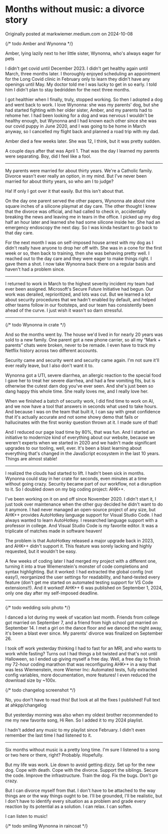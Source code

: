 
# Months without music: a divorce story

Originally posted at <ExternalLink href="https://markwiemer.medium.com/months-without-music-a-divorce-story-f3cec31c9879">markwiemer<wbr />.medium<wbr />.com</ExternalLink> on 2024-10-08

{/* todo Amber and Wynonna */}

Amber, lying lazily next to her little sister, Wynonna, who's always eager for pets

I didn't get covid until December 2023. I didn't get healthy again until March, three months later. I thoroughly enjoyed scheduling an appointment for the Long Covid clinic in February only to learn they didn't have any openings until May. My doctor told me I was lucky to get in so early. I told him I didn't plan to stay bedridden for the next three months.

I got healthier when I finally, truly, stopped working. So then I adopted a dog and went back to work. I love Wynonna: she was my parents' dog, but she had started fighting with her older sister, Amber, and my parents had to rehome her. I had been looking for a dog and was nervous I wouldn't be healthy enough, but Wynonna and I had known each other since she was our covid puppy in June 2020, and I was going to be home in March anyway, so I cancelled my flight back and planned a road trip with my dad.

Amber died a few weeks later. She was 12, I think, but it was pretty sudden.

A couple days after that was April 1. That was the day I learned my parents were separating. Boy, did I feel like a fool.

---


My parents were married for about thirty years. We're a Catholic family. Divorce wasn't ever really an option, in my mind. But I've never been married for about thirty years, so who am I to judge?

Ha! If only I got over it that easily. But this isn't about that.

On the day one parent served the other papers, Wynonna ate about nine square inches of a silicone playmat at day care. The other thought I knew that the divorce was official, and had called to check in, accidentally breaking the news and leaving me in tears in the office. I picked up my dog half an hour later and learned she had some silicone inside her. She had an emergency endoscopy the next day. So I was kinda hesitant to go back to that day care.

For the next month I was on self-imposed house arrest with my dog as I didn't really have anyone to drop her off with. She was in a cone for the first week or so, then back to training, then she was behaving pretty well. I reached out to the day care and they were eager to make things right. I gave them a shot. I now take Wynonna back there on a regular basis and haven't had a problem since.

---

I returned to work in March to the highest severity incident my team had ever been assigned. Microsoft's Secure Future Initiative had begun. Our work was derailed, reprioritized, and lots was cut. But we learned a lot about security procedures that we hadn't enabled by default, and helped other teams follow in our footsteps, and our team has consistently been ahead of the curve. I just wish it wasn't so darn stressful.

---

{/* todo Wynonna in crate */}

And so the months went by. The house we'd lived in for nearly 20 years was sold to a new family. One parent got a new phone carrier, so all my “Mark + parents” chats were broken, never to be remade. I even have to track my Netflix history across two different accounts.

Security came and security went and security came again. I'm not sure it'll ever really leave, but I also don't want it to.

Wynonna got a UTI, severe diarrhea, an allergic reaction to the special food I gave her to treat her severe diarrhea, and had a few vomiting fits, but is otherwise the cutest darn dog you've ever seen. And she's just been so dang happy this whole time. She really loves me, and I really love her.

When we finished a batch of security work, I did find time to work on AI, and we now have a tool that answers in seconds what used to take hours. And because I was on the team that built it, I can say with great confidence that it's actually accurate and not some showy demo that fails or hallucinates with the first wonky question thrown at it. I made sure of that!

And I reduced our page load time by 80%, that was fun. And I started an initiative to modernize kind of everything about our website, because we weren't experts when we started in 2020 and we hadn't made significant upgrades to our tooling, well, ever. It's been a blast learning about everything that's changed in the JavaScript ecosystem in the last 10 years. Things are almost stable! <Emoji emoji="🤓" />

---

I realized the clouds had started to lift. I hadn't been sick in months. Wynonna could stay in her crate for seconds, even minutes at a time without going crazy. Security became part of our workflow, not a disruption to it. So I doubled down on my big coding project: AHK++.

I've been working on it on and off since November 2020. I didn't start it, I just took over maintenance when the other guy decided he didn't want to do it anymore. I had never managed an open-source project of any size, but AHK++ provides AutoHotkey language support for Visual Studio Code. I had always wanted to learn AutoHotkey. I researched language support with a professor in college. And Visual Studio Code is my favorite editor. It was a triplicate of matches made in software heaven!

The problem is that AutoHotkey released a major upgrade back in 2023, and AHK++ didn't support it. This feature was sorely lacking and highly requested, but it wouldn't be easy.

A few weeks of coding later I had merged my project with a different one, turning it into a true Wiemenstein's monster of code completions and syntax highlighting. But it worked: I had extracted the global config (not easy!), reorganized the user settings for readability, and hand-tested every feature (don't get me started on automated testing support for VS Code extensions!!). And it worked! AHK++ 6 was published on September 1, 2024, only one day after my self-imposed deadline.

---

{/* todo wedding solo photo */}

I danced a lot during my week of vacation last month. Friends from college got married on September 7, and a friend from high school got married on September 14. I met a girl on the dance floor and we danced the night away, it's been a blast ever since. My parents' divorce was finalized on September 26.

I took off work yesterday thinking I had to fast for an MRI, and who wants to work while fasting? Turns out I had things a bit twisted and that's not until Halloween, so I ended up giving myself a free day. Well, a free day to finish my 72-hour coding marathon that was reconfiguring AHK++ in a way that was less Wiemenstein, more Wiemer Inc: Automated tests, fully extracted config variables, more documentation, more features! <Emoji emoji="🤓" /> I even reduced the download size by \~100x.

{/* todo changelog screenshot */}

No, you don't have to read this! But look at all the fixes I published! Full text at <ExternalLink href="https://github.com/mark-wiemer-org/ahkpp/blob/main/changelog.md">ahkpp/changelog</ExternalLink>

But yesterday morning was also when my oldest brother recommended to me my new favorite song, Hi Ren. So I added it to my 2024 playlist.

I hadn't added any music to my playlist since February. I didn't even remember the last time I had listened to it.

---

Six months without music is a pretty long time. I'm sure I listened to a song or two here or there, right? Probably. Hopefully.

But my life was work. Lie down to avoid getting dizzy. Set up for the new dog. Cope with death. Cope with the divorce. Support the siblings. Secure the code. Improve the infrastructure. Train the dog. Fix the bugs. Don't go crazy.

But I can divorce myself from that. I don't have to be attached to the way things are or the way things ought to be. I'll be grounded, I'll be realistic, but I don't have to identify every situation as a problem and grade every reaction by its potential as a solution. I can relax. I can soften.

I can listen to music!

<Emoji emoji="🕺" />

{/* todo smiling Wynonna in raincoat */}